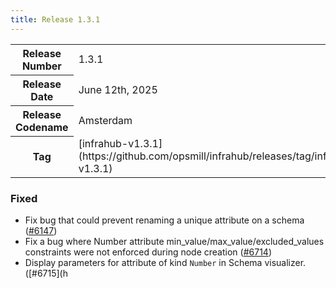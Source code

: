 ```yaml
---
title: Release 1.3.1
---
```

<table>
  <tbody>
    <tr>
      <th>Release Number</th>
      <td>1.3.1</td>
    </tr>
    <tr>
      <th>Release Date</th>
      <td>June 12th, 2025</td>
    </tr>
    <tr>
      <th>Release Codename</th>
      <td>Amsterdam</td>
    </tr>
    <tr>
      <th>Tag</th>
      <td>[infrahub-v1.3.1](https://github.com/opsmill/infrahub/releases/tag/infrahub-v1.3.1)</td>
    </tr>
  </tbody>
</table>

### Fixed

- Fix bug that could prevent renaming a unique attribute on a schema ([#6147](https://github.com/opsmill/infrahub/issues/6147))
- Fix a bug where Number attribute min_value/max_value/excluded_values constraints were not enforced during node creation ([#6714](https://github.com/opsmill/infrahub/issues/6714))
- Display parameters for attribute of kind `Number` in Schema visualizer. ([#6715](h
